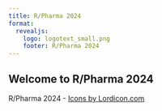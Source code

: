 ```yaml
---
title: R/Pharma 2024
format:
  revealjs:
    logo: logotext_small.png
    footer: R/Pharma 2024
---
```


## Welcome to R/Pharma 2024

<script src="https://cdn.lordicon.com/lordicon-1.1.0.js"></script>
<lord-icon
    src="https://cdn.lordicon.com/lupuorrc.json"
    trigger="loop"
    style="width:500px;height:500px">
</lord-icon>

::: footer
R/Pharma 2024  -  <a href="https://lordicon.com/">Icons by Lordicon.com</a>
:::

